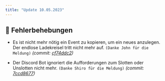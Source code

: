 ```yaml
---
title: "Update 10.05.2023"
---
```



<Releases server="2.3.1" serverNew frontend="1.3.1" frontendNew/>

## 🐞 Fehlerbehebungen

* Es ist nicht mehr nötig ein Event zu kopieren, um ein neues anzulegen. Der endlose Ladekreisel tritt nicht mehr auf. `(Danke John für die Meldung)` _(commit: [cf74ddc2](https://github.com/Alf-Melmac/slotbot-frontend/commit/cf74ddc2affbe2f23f6966b0b4797a198c47aa6a))_

* Der Discord Bot ignoriert die Aufforderungen zum Slotten oder Unslotten nicht mehr. `(Danke Shiro für die Meldung)` _(commit: [7ccd8677](https://github.com/Alf-Melmac/slotbotServer/commit/7ccd867775a046e8597fa3e0426407a8b8065530))_
